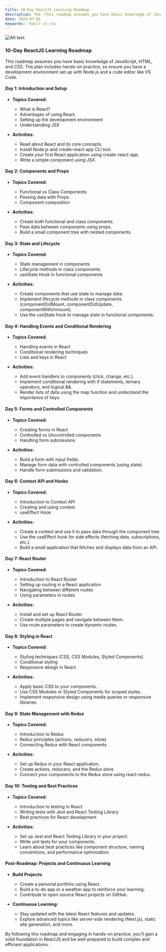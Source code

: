 ```yaml
---
title: 10-Day ReactJS Learning Roadmap
description: The :This roadmap assumes you have basic knowledge of JavaScript, HTML, and CSS. The plan includes hands-on practice, so ensure you have a development environment set up with Node.js and a code editor like VS Code.
date: 2024-07-01
keywords: :has() in css
---
```


![Alt text](../../../react.jpg "title")

### 10-Day ReactJS Learning Roadmap

This roadmap assumes you have basic knowledge of JavaScript, HTML, and CSS. The plan includes hands-on practice, so ensure you have a development environment set up with Node.js and a code editor like VS Code.

#### **Day 1: Introduction and Setup**
- **Topics Covered:**
  - What is React?
  - Advantages of using React
  - Setting up the development environment
  - Understanding JSX
  
- **Activities:**
  - Read about React and its core concepts.
  - Install Node.js and create-react-app CLI tool.
  - Create your first React application using create-react-app.
  - Write a simple component using JSX.

#### **Day 2: Components and Props**
- **Topics Covered:**
  - Functional vs Class Components
  - Passing data with Props
  - Component composition

- **Activities:**
  - Create both functional and class components.
  - Pass data between components using props.
  - Build a small component tree with nested components.

#### **Day 3: State and Lifecycle**
- **Topics Covered:**
  - State management in components
  - Lifecycle methods in class components
  - useState Hook in functional components

- **Activities:**
  - Create components that use state to manage data.
  - Implement lifecycle methods in class components (componentDidMount, componentDidUpdate, componentWillUnmount).
  - Use the useState hook to manage state in functional components.

#### **Day 4: Handling Events and Conditional Rendering**
- **Topics Covered:**
  - Handling events in React
  - Conditional rendering techniques
  - Lists and keys in React

- **Activities:**
  - Add event handlers to components (click, change, etc.).
  - Implement conditional rendering with if statements, ternary operators, and logical &&.
  - Render lists of data using the map function and understand the importance of keys.

#### **Day 5: Forms and Controlled Components**
- **Topics Covered:**
  - Creating forms in React
  - Controlled vs Uncontrolled components
  - Handling form submissions

- **Activities:**
  - Build a form with input fields.
  - Manage form data with controlled components (using state).
  - Handle form submissions and validation.

#### **Day 6: Context API and Hooks**
- **Topics Covered:**
  - Introduction to Context API
  - Creating and using context
  - useEffect Hook

- **Activities:**
  - Create a context and use it to pass data through the component tree.
  - Use the useEffect hook for side effects (fetching data, subscriptions, etc.).
  - Build a small application that fetches and displays data from an API.

#### **Day 7: React Router**
- **Topics Covered:**
  - Introduction to React Router
  - Setting up routing in a React application
  - Navigating between different routes
  - Using parameters in routes

- **Activities:**
  - Install and set up React Router.
  - Create multiple pages and navigate between them.
  - Use route parameters to create dynamic routes.

#### **Day 8: Styling in React**
- **Topics Covered:**
  - Styling techniques (CSS, CSS Modules, Styled Components)
  - Conditional styling
  - Responsive design in React

- **Activities:**
  - Apply basic CSS to your components.
  - Use CSS Modules or Styled Components for scoped styles.
  - Implement responsive design using media queries or responsive libraries.

#### **Day 9: State Management with Redux**
- **Topics Covered:**
  - Introduction to Redux
  - Redux principles (actions, reducers, store)
  - Connecting Redux with React components

- **Activities:**
  - Set up Redux in your React application.
  - Create actions, reducers, and the Redux store.
  - Connect your components to the Redux store using react-redux.

#### **Day 10: Testing and Best Practices**
- **Topics Covered:**
  - Introduction to testing in React
  - Writing tests with Jest and React Testing Library
  - Best practices for React development

- **Activities:**
  - Set up Jest and React Testing Library in your project.
  - Write unit tests for your components.
  - Learn about best practices like component structure, naming conventions, and performance optimization.

#### **Post-Roadmap: Projects and Continuous Learning**
- **Build Projects:**
  - Create a personal portfolio using React.
  - Build a to-do app or a weather app to reinforce your learning.
  - Contribute to open-source React projects on GitHub.

- **Continuous Learning:**
  - Stay updated with the latest React features and updates.
  - Explore advanced topics like server-side rendering (Next.js), static site generation, and more.

By following this roadmap and engaging in hands-on practice, you'll gain a solid foundation in ReactJS and be well-prepared to build complex and efficient applications.